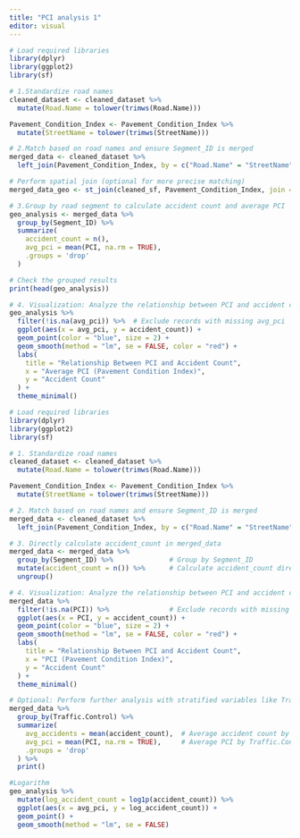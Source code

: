 ```yaml
---
title: "PCI analysis 1"
editor: visual
---
```




```r
# Load required libraries
library(dplyr)
library(ggplot2)
library(sf)

# 1.Standardize road names
cleaned_dataset <- cleaned_dataset %>%
  mutate(Road.Name = tolower(trimws(Road.Name)))  

Pavement_Condition_Index <- Pavement_Condition_Index %>%
  mutate(StreetName = tolower(trimws(StreetName)))  

# 2.Match based on road names and ensure Segment_ID is merged
merged_data <- cleaned_dataset %>%
  left_join(Pavement_Condition_Index, by = c("Road.Name" = "StreetName"))

# Perform spatial join (optional for more precise matching)
merged_data_geo <- st_join(cleaned_sf, Pavement_Condition_Index, join = st_intersects)

# 3.Group by road segment to calculate accident count and average PCI
geo_analysis <- merged_data %>%
  group_by(Segment_ID) %>%  
  summarize(
    accident_count = n(),            
    avg_pci = mean(PCI, na.rm = TRUE), 
    .groups = 'drop'
  )

# Check the grouped results
print(head(geo_analysis))

# 4. Visualization: Analyze the relationship between PCI and accident count
geo_analysis %>%
  filter(!is.na(avg_pci)) %>%  # Exclude records with missing avg_pci
  ggplot(aes(x = avg_pci, y = accident_count)) +
  geom_point(color = "blue", size = 2) +
  geom_smooth(method = "lm", se = FALSE, color = "red") +
  labs(
    title = "Relationship Between PCI and Accident Count",
    x = "Average PCI (Pavement Condition Index)",
    y = "Accident Count"
  ) +
  theme_minimal()


```


```r
# Load required libraries
library(dplyr)
library(ggplot2)
library(sf)

# 1. Standardize road names
cleaned_dataset <- cleaned_dataset %>%
  mutate(Road.Name = tolower(trimws(Road.Name)))  

Pavement_Condition_Index <- Pavement_Condition_Index %>%
  mutate(StreetName = tolower(trimws(StreetName)))  

# 2. Match based on road names and ensure Segment_ID is merged
merged_data <- cleaned_dataset %>%
  left_join(Pavement_Condition_Index, by = c("Road.Name" = "StreetName"))

# 3. Directly calculate accident_count in merged_data
merged_data <- merged_data %>%
  group_by(Segment_ID) %>%              # Group by Segment_ID
  mutate(accident_count = n()) %>%      # Calculate accident_count directly
  ungroup()

# 4. Visualization: Analyze the relationship between PCI and accident count
merged_data %>%
  filter(!is.na(PCI)) %>%               # Exclude records with missing PCI
  ggplot(aes(x = PCI, y = accident_count)) +
  geom_point(color = "blue", size = 2) +
  geom_smooth(method = "lm", se = FALSE, color = "red") +
  labs(
    title = "Relationship Between PCI and Accident Count",
    x = "PCI (Pavement Condition Index)",
    y = "Accident Count"
  ) +
  theme_minimal()

# Optional: Perform further analysis with stratified variables like Traffic.Control
merged_data %>%
  group_by(Traffic.Control) %>%
  summarize(
    avg_accidents = mean(accident_count),  # Average accident count by Traffic.Control
    avg_pci = mean(PCI, na.rm = TRUE),     # Average PCI by Traffic.Control
    .groups = 'drop'
  ) %>%
  print()

```



```r
#Logarithm
geo_analysis %>%
  mutate(log_accident_count = log1p(accident_count)) %>%
  ggplot(aes(x = avg_pci, y = log_accident_count)) +
  geom_point() +
  geom_smooth(method = "lm", se = FALSE)

```








